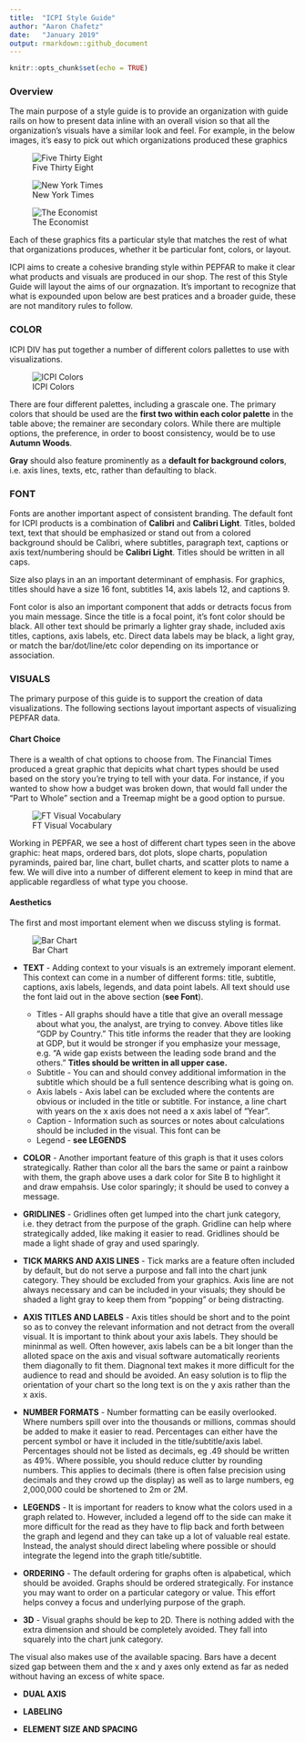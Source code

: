 ```yaml
---
title:  "ICPI Style Guide"
author: "Aaron Chafetz"
date:   "January 2019"
output: rmarkdown::github_document
---
```


```r
knitr::opts_chunk$set(echo = TRUE)
```

### Overview

The main purpose of a style guide is to provide an organization with guide rails on how to present data inline with an overall vision so that all the organization's visuals have a similar look and feel. For example, in the below images, it's easy to pick out which organizations produced these graphics

![Five Thirty Eight](RefImages/fivethirtyeight.png)


![New York Times](RefImages/newyorktimes.png)


![The Economist](RefImages/theeconomist.png)

Each of these graphics fits a particular style that matches the rest of what that organizations produces, whether it be particular font, colors, or layout.

ICPI aims to create a cohesive branding style within PEPFAR to make it clear what products and visuals are produced in our shop. The rest of this Style Guide will layout the aims of our orgnazation. It's important to recognize that what is expounded upon below are best pratices and a broader guide, these are not manditory rules to follow.  

### COLOR

ICPI DIV has put together a number of different colors pallettes to use with visualizations.

![ICPI Colors](RefImages/icpi_colors.png)

There are four different palettes, including a grascale one. The primary colors that should be used are the **first two within each color palette** in the table above; the remainer are secondary colors. While there are multiple options, the preference, in order to boost consistency, would be to use **Autumn Woods**. 

**Gray** should also feature prominently as a **default for background colors**, i.e. axis lines, texts, etc, rather than defaulting to black.

### FONT

Fonts are another important aspect of consistent branding. The default font for ICPI products is a combination of **Calibri** and **Calibri Light**. Titles, bolded text, text that should be emphasized or stand out from a colored background should be Calibri, where subtitles, paragraph text, captions or axis text/numbering should be **Calibri Light**. Titles should be written in all caps.

Size also plays in an an important determinant of emphasis. For graphics, titles should have a size 16 font, subtitles 14, axis labels 12, and captions 9.

Font color is also an important component that adds or detracts focus from you main message. Since the title is a focal point, it's font color should be black. All other text should be primarly a lighter gray shade, included axis titles, captions, axis labels, etc. Direct data labels may be black, a light gray, or match the bar/dot/line/etc color depending on its importance or association.

### VISUALS

The primary purpose of this guide is to support the creation of data visualizations. The following sections layout important aspects of visualizing PEPFAR data.

#### Chart Choice

There is a wealth of chat options to choose from. The Financial Times produced a great graphic that depicits what chart types should be used based on the story you're trying to tell with your data. For instance, if you wanted to show how a budget was broken down, that would fall under the "Part to Whole" section and a Treemap might be a good option to pursue. 

![FT Visual Vocabulary](RefImages/ft_visualvocabulary.png)

Working in PEPFAR, we see a host of different chart types seen in the above graphic: heat maps, ordered bars, dot plots, slope charts, population pyraminds, paired bar, line chart, bullet charts, and scatter plots to name a few. We will dive into a number of different element to keep in mind that are applicable regardless of what type you choose.

#### Aesthetics

The first and most important element when we discuss styling is format. 

![Bar Chart](RefImages/barchart.png)

- **TEXT** - Adding context to your visuals is an extremely imporant element. This context can come in a number of different forms: title, subtitle, captions, axis labels, legends, and data point labels. All text should use the font laid out in the above section (**see Font**).  
   - Titles - All graphs should have a title that give an overall message about what you, the analyst, are trying to convey. Above titles like "GDP by Country." This title informs the reader that they are looking at GDP, but it would be stronger if you emphasize your message, e.g. "A wide gap exists between the leading sode brand and the others." **Titles should be written in all upper case.**
   - Subtitle - You can and should convey additional imformation in the subtitle which should be a full sentence describing what is going on. 
   - Axis labels - Axis label can be excluded where the contents are obvious or included in the title or subtitle. For instance, a line chart with years on the x axis does not need a x axis label of "Year".
   - Caption - Information such as sources or notes about calculations should be included in the visual. This font can be 
   - Legend - **see LEGENDS**

- **COLOR** - Another important feature of this graph is that it uses colors strategically. Rather than color all the bars the same or paint a rainbow with them, the graph above uses a dark color for Site B to highlight it and draw empahsis. Use color sparingly; it should be used to convey a message.

- **GRIDLINES** - Gridlines often get lumped into the chart junk category, i.e. they detract from the purpose of the graph. Gridline can help where strategically added, like making it easier to read. Gridlines should be made a light shade of gray and used sparingly.

- **TICK MARKS AND AXIS LINES** - Tick marks are a feature often included by default, but do not serve a purpose and fall into the chart junk category. They should be excluded from your graphics. Axis line are not always necessary and can be included in your visuals; they should be shaded a light gray to keep them from "popping" or being distracting. 

- **AXIS TITLES AND LABELS** - Axis titles should be short and to the point so as to convey the relevant information and not detract from the overall visual. It is important to think about your axis labels. They should be mininmal as well. Often however, axis labels can be a bit longer than the alloted space on the axis and visual software automatically reorients them diagonally to fit them. Diagnonal text makes it more difficult for the audience to read and should be avoided. An easy solution is to flip the orientation of your chart so the long text is on the y axis rather than the x axis. 

- **NUMBER FORMATS** - Number formatting can be easily overlooked. Where numbers spill over into the thousands or millions, commas should be added to make it easier to read. Percentages can either have the percent symbol or have it included in the title/subtitle/axis label. Percentages should not be listed as decimals, eg .49 should be written as 49%. Where possible, you should reduce clutter by rounding numbers. This applies to decimals (there is often false precision using decimals and they crowd up the display) as well as to large numbers, eg 2,000,000 could be shortened to 2m or 2M.

- **LEGENDS** - It is important for readers to know what the colors used in a graph related to. However, included a legend off to the side can make it more difficult for the read as they have to flip back and forth between the graph and legend and they can take up a lot of valuable real estate. Instead, the analyst should direct labeling where possible or should integrate the legend into the graph title/subtitle.

- **ORDERING** - The default ordering for graphs often is alpabetical, which should be avoided. Graphs should be ordered strategically. For instance you may want to order on a particular category or value. This effort helps convey a focus and underlying purpose of the graph.

- **3D** - Visual graphs should be kep to 2D. There is nothing added with the extra dimension and should be completely avoided. They fall into squarely into the chart junk category.

The visual also makes use of the available spacing. Bars have a decent sized gap between them and the x and y axes only extend as far as neded without having an excess of white space.

- **DUAL AXIS**

- **LABELING**

- **ELEMENT SIZE AND SPACING**
